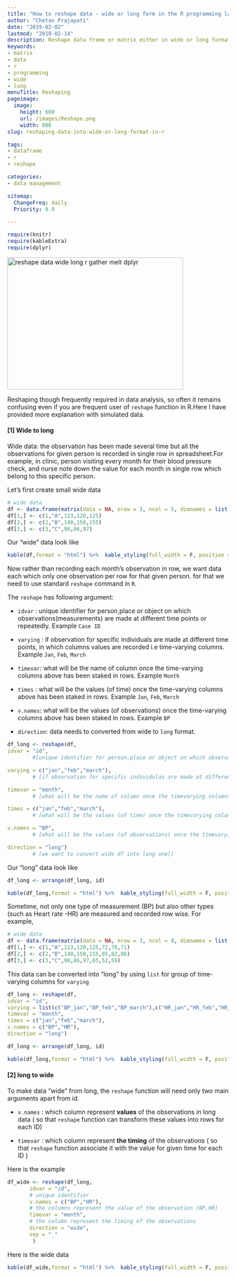 ```yaml
---
title: "How to reshape data - wide or long form in the R programming language"
author: "Chetan Prajapati"
date: "2019-02-02"
lastmod: "2019-02-14"
description: Reshape data frame or matrix either in wide or long format in R programming language.
keywords: 
- matrix
- data
- r
- programming
- wide
- long
menuTitle: Reshaping
pageimage:
  image:
    height: 600
    url: /images/Reshape.png
    width: 800
slug: reshaping-data-into-wide-or-long-format-in-r

tags:
- dataframe
- r
- reshape

categories: 
- data management

sitemap:
  ChangeFreq: daily
  Priority: 0.9

---
```

```r
require(knitr)
require(kableExtra)
require(dplyr)
```

<img alt="reshape data wide long r gather melt dplyr" src="/images/Reshape.png" height="300px" width="400px" />

Reshaping though frequently required in data analysis, so often it remains confusing even if you are frequent  user of `reshape` function in R.Here I have provided more explanation with simulated data.

#### [1] Wide to long

Wide data: the observation has been made several time  but all the observations for given person is recorded in single row in spreadsheet.For example, in clinic, person visiting every month for their blood pressure check, and nurse note down the value for each month in single row which belong to this specific person. 


Let's first create small wide data

```r
# wide data
df <- data.frame(matrix(data = NA, nrow = 3, ncol = 5, dimnames = list(NULL, paste0(c("id","name","jan","feb","march")))))
df[1,] <- c(1,"A",123,120,125)
df[2,] <- c(2,"B",140,150,155)
df[3,] <- c(3,"C",96,86,97)
```

Our "wide" data look like

```r
kable(df,format = "html") %>%  kable_styling(full_width = F, position = "center",font_size = 14)
```

Now rather than recording each month's observation in row, we want data each which only one observation per row for that given person. for that we need to use standard `reshape` command in `R`.  

The `reshape` has following argument:

+ `idvar` : unique identifier for person,place or object on which observations(measurements) are made at different time points or repeatedly. Example `Case ID`

+ `varying` :  if observation for specific individuals are made at different time points, in which columns values are recorded i.e time-varying columns. Example `Jan`, `Feb`, `March`

+ `timevar`: what will be the name of column once the time-varying columns above has been staked in rows. Example `Month` 

+ `times` : what will be the values (of time) once the time-varying columns above has been staked in rows. Example  `Jan`, `Feb`, `March`

+ `v.names`: what will be the values (of observations) once the time-varying columns above has been staked in rows. Example `BP`

+ `direction`: data needs to converted from wide to `long` format.


```r
df_long <- reshape(df,
idvar = "id",  
        #[unique identifier for person,place or object on which observations(measurments) are made at different time points or repeatedly]

varying = c("jan","feb","march"),  
        # [if observation for specific individulas are made at different time points, in which columns values are recorded i.e time-varying columns ]

timevar = "month", 
        # [what will be the name of column once the timevarying columns above has been staked in rows]

times = c("jan","feb","march"),
        # [what will be the values (of time) once the timevarying columns above has been staked in rows]

v.names = "BP", 
        # [what will be the values (of observations) once the timevarying columns above has been staked in rows]

direction = "long")   
        # [we want to convert wide df into long one])
```

Our "long" data look like

```r
df_long <- arrange(df_long, id)

kable(df_long,format = "html") %>%  kable_styling(full_width = F, position = "center",font_size = 14)
```

Sometime, not only one type of measurement (BP) but also other types (such as Heart rate -HR) are measured and recorded row wise. For example,

```r
# wide data
df <- data.frame(matrix(data = NA, nrow = 3, ncol = 8, dimnames = list(NULL, paste0(c("id","name","BP_jan","BP_feb","BP_march","HR_jan","HR_feb","HR_march")))))
df[1,] <- c(1,"A",123,120,125,72,70,71)
df[2,] <- c(2,"B",140,150,155,85,82,86)
df[3,] <- c(3,"C",96,86,97,65,52,59)
```

This data can be converted into "long" by using `list` for group of time-varying columns for `varying`


```r
df_long <- reshape(df,
idvar = "id",  
varying = list(c("BP_jan","BP_feb","BP_march"),c("HR_jan","HR_feb","HR_march") ),  
timevar = "month", 
times = c("jan","feb","march"),
v.names = c("BP","HR"), 
direction = "long")   
```


```r
df_long <- arrange(df_long, id)
```

```r
kable(df_long,format = "html") %>%  kable_styling(full_width = F, position = "center",font_size = 14)
```


#### [2] long to wide

To make data "wide" from long, the `reshape` function will need only two main arguments apart from id. 

+ `v.names` : which column represent **values** of the observations in long data ( so that `reshape` function can transform these values into rows for each ID)

+ `timevar` : which column represent **the timing** of the observations ( so that `reshape` function associate it with the value for given time for each ID )

Here is the example

```r
df_wide <- reshape(df_long,
       idvar = "id",
       # unique identifier
       v.names = c("BP","HR"),
       # the columns represent the value of the observation (BP,HR)
       timevar = "month",
       # the column represent the timing of the observations
       direction = "wide",
       sep = "_"
        )
```

Here is the wide data

```r
kable(df_wide,format = "html") %>%  kable_styling(full_width = F, position = "center",font_size = 14)
```

